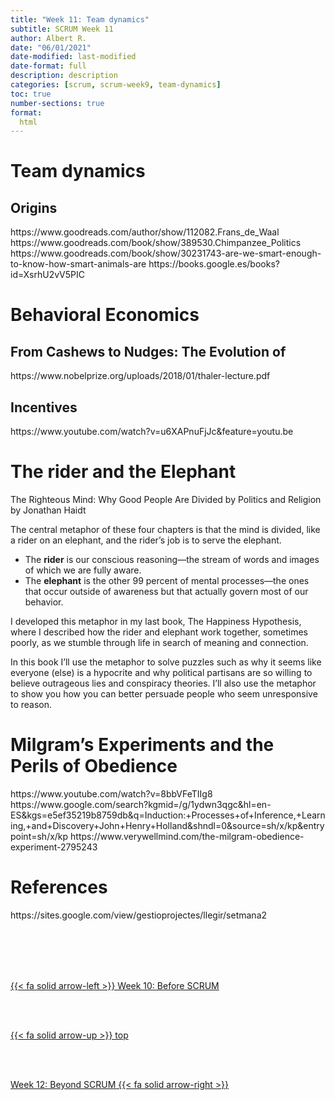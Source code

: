 ```yaml
---
title: "Week 11: Team dynamics"
subtitle: SCRUM Week 11
author: Albert R.
date: "06/01/2021"
date-modified: last-modified
date-format: full
description: description
categories: [scrum, scrum-week9, team-dynamics]
toc: true
number-sections: true
format:
  html
---
```


# Team dynamics

## Origins

https://www.goodreads.com/author/show/112082.Frans_de_Waal
https://www.goodreads.com/book/show/389530.Chimpanzee_Politics
https://www.goodreads.com/book/show/30231743-are-we-smart-enough-to-know-how-smart-animals-are
https://books.google.es/books?id=XsrhU2vV5PIC


# Behavioral Economics


##  From Cashews to Nudges: The Evolution of 

https://www.nobelprize.org/uploads/2018/01/thaler-lecture.pdf

## Incentives

https://www.youtube.com/watch?v=u6XAPnuFjJc&feature=youtu.be

# The rider and the Elephant

The Righteous Mind: Why Good People Are Divided by Politics and Religion by Jonathan Haidt 

The central metaphor of these four chapters is that the mind is divided, like a rider on an elephant, and the rider’s job is to serve the elephant. 

- The **rider** is our conscious reasoning—the stream of words and images of which we are fully aware. 
- The **elephant** is the other 99 percent of mental processes—the ones that occur outside of awareness but that actually govern most of our behavior. 

I developed this metaphor in my last book, The Happiness Hypothesis, where I described how the rider and elephant work together,  sometimes poorly, as we stumble through life in search of meaning and connection. 

In this book I’ll use the metaphor to solve puzzles such as why it seems like everyone (else) is a hypocrite and why political partisans are so willing to believe outrageous lies and conspiracy theories. I’ll also use the metaphor to show you how you can better persuade people who seem unresponsive to reason.


# Milgram's Experiments and the Perils of Obedience

https://www.youtube.com/watch?v=8bbVFeTIIg8
https://www.google.com/search?kgmid=/g/1ydwn3qgc&hl=en-ES&kgs=e5ef35219b8759db&q=Induction:+Processes+of+Inference,+Learning,+and+Discovery+John+Henry+Holland&shndl=0&source=sh/x/kp&entrypoint=sh/x/kp
https://www.verywellmind.com/the-milgram-obedience-experiment-2795243




# References

https://sites.google.com/view/gestioprojectes/llegir/setmana2

<!--- navLinks -->
<br><br>
<div class=row>
<br>
<div class='column left previous'>
<br>
[{{< fa solid arrow-left >}} Week 10: Before SCRUM](/scrum/scrum-week10.qmd)
<br>
</div>
<br>
<div class='column center'>
<br>
[{{< fa solid arrow-up >}} top](#top)
<br>
</div>
<br>
<div class='column right next'>
<br>
[Week 12: Beyond SCRUM  {{< fa solid arrow-right >}}](/scrum/scrum-week12.qmd)
<br>
</div>
<br>
</div>
